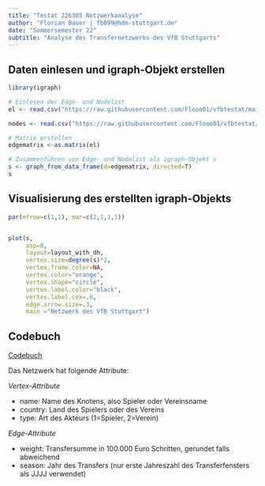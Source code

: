 ---
title: "Testat 226305 Netzwerkanalyse"
author: "Florian Bauer | fb099@hdm-stuttgart.de"
date: "Sommersemester 22"
subtitle: "Analyse des Transfernetzwerks des VfB Stuttgarts"
---

## Daten einlesen und igraph-Objekt erstellen

```{r Gesamnetzwerk erstellen, echo=FALSE}

library(igraph)

# Einlesen der Edge- und Nodelist
el <- read.csv("https://raw.githubusercontent.com/Flooo01/vfbtestat/main/edgelist.csv", header=T, as.is=T, sep = ",")

nodes <- read.csv("https://raw.githubusercontent.com/Flooo01/vfbtestat/main/nodelist.csv", header=T, as.is=T, sep = ",")

# Matrix erstellen
edgematrix <-as.matrix(el)

# Zusammenführen von Edge- und Nodelist als igraph-Objekt s
s <- graph_from_data_frame(d=edgematrix, directed=T)
s
```


## Visualisierung des erstellten igraph-Objekts


```{r Visualisierung, fig.height=6, fig.width=10}


par(mfrow=c(1,1), mar=c(2,1,1,1))


plot(s,
     asp=0,
     layout=layout_with_dh,
     vertex.size=degree(s)*2,
     vertex.frame.color=NA,
     vertex.color="orange",
     vertex.shape="circle",
     vertex.label.color="black",
     vertex.label.cex=.6,
     edge.arrow.size=.3,
     main ="Netzwerk des VfB Stuttgart")
```


## Codebuch

[Codebuch](https://github.com/Flooo01/vfbtestat/blob/main/codebuch.md)

Das Netzwerk hat folgende Attribute:

*Vertex-Attribute*

- name: Name des Knotens, also	Spieler oder Vereinsname
- country:	Land des Spielers oder des Vereins
- type:	Art des Akteurs (1=Spieler, 2=Verein)

*Edge-Attribute*

- weight:	Transfersumme in 100.000 Euro Schritten, gerundet falls abweichend
- season: Jahr des Transfers (nur erste Jahreszahl des Transferfensters als JJJJ verwendet)
